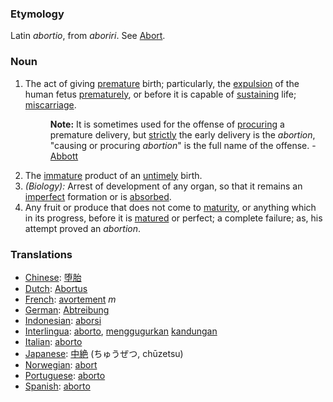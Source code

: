 ===Etymology===
Latin ''abortio'', from ''aboriri''. See [[Abort]].
===Noun===
#The act of giving [[premature]] birth; particularly, the [[expulsion]] of the human fetus [[prematurely]], or before it is capable of [[sustaining]] life; [[miscarriage]].
#:'''Note:''' It is sometimes used for the offense of [[procuring]] a premature delivery, but [[strictly]] the early delivery is the ''abortion'', "causing or procuring ''abortion''" is the full name of the offense. - [[Abbott]]
#The [[immature]] product of an [[untimely]] birth.
#''(Biology):'' Arrest of development of any organ, so that it remains an [[imperfect]] formation or is [[absorbed]].
#Any fruit or produce that does not come to [[maturity]], or anything which in its progress, before it is [[matured]] or perfect; a complete failure; as, his attempt proved an ''abortion''.

=== Translations ===
*[[Chinese]]: [[堕胎]]
*[[Dutch]]: [[Abortus]]
*[[French]]: [[avortement]] ''m''
*[[German]]: [[Abtreibung]]
*[[Indonesian]]: [[aborsi]]
*[[Interlingua]]: [[aborto]], [[gugur|menggugurkan]] [[kandung|kandungan]]
*[[Italian]]: [[aborto]]
*[[Japanese]]: [[中絶]] (ちゅうぜつ, chūzetsu)
*[[Norwegian]]: [[abort]]
*[[Portuguese]]: [[aborto]]
*[[Spanish]]: [[aborto]]